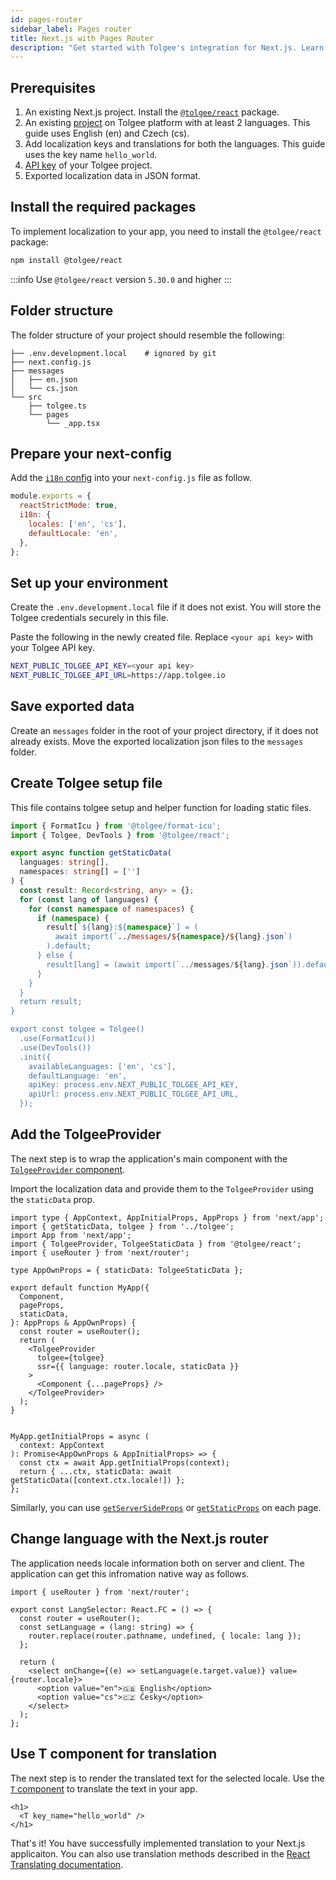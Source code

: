 ```yaml
---
id: pages-router
sidebar_label: Pages router
title: Next.js with Pages Router
description: "Get started with Tolgee's integration for Next.js. Learn how to add localization to your Next.js applications that uses the Pages Router."
---
```



<ExampleBanner framework="Next pages router" appName="next" />

## Prerequisites

1. An existing Next.js project. Install the [`@tolgee/react`](https://www.npmjs.com/package/@tolgee/react) package.
2. An existing [project](../../../../platform/getting_started/creating_project) on Tolgee platform with at least 2 languages. This guide uses English (en) and Czech (cs).
3. Add localization keys and translations for both the languages. This guide uses the key name `hello_world`.
4. [API key](../../../../platform/account_settings/api_keys_and_pat_tokens) of your Tolgee project.
5. Exported localization data in JSON format.

## Install the required packages

To implement localization to your app, you need to install the `@tolgee/react` package:

```sh
npm install @tolgee/react
```

:::info
Use `@tolgee/react` version `5.30.0` and higher
:::

## Folder structure

The folder structure of your project should resemble the following:

```
├── .env.development.local    # ignored by git
├── next.config.js
├── messages
│   ├── en.json
│   └── cs.json
└── src
    ├── tolgee.ts
    └── pages
        └── _app.tsx
```

## Prepare your next-config

Add the [`i18n` config](https://nextjs.org/docs/pages/building-your-application/routing/internationalization) into your `next-config.js` file as follow.

```js title="next.config.js"
module.exports = {
  reactStrictMode: true,
  i18n: {
    locales: ['en', 'cs'],
    defaultLocale: 'en',
  },
};
```

## Set up your environment

Create the `.env.development.local` file if it does not exist. You will store the Tolgee credentials securely in this file.

Paste the following in the newly created file. Replace `<your api key>` with your Tolgee API key.

```sh title=".env.development.local"
NEXT_PUBLIC_TOLGEE_API_KEY=<your api key>
NEXT_PUBLIC_TOLGEE_API_URL=https://app.tolgee.io
```

## Save exported data

Create an `messages` folder in the root of your project directory, if it does not already exists. Move the exported localization json files to the `messages` folder.

## Create Tolgee setup file

This file contains tolgee setup and helper function for loading static files.

```ts title="src/tolgee.ts"
import { FormatIcu } from '@tolgee/format-icu';
import { Tolgee, DevTools } from '@tolgee/react';

export async function getStaticData(
  languages: string[],
  namespaces: string[] = ['']
) {
  const result: Record<string, any> = {};
  for (const lang of languages) {
    for (const namespace of namespaces) {
      if (namespace) {
        result[`${lang}:${namespace}`] = (
          await import(`../messages/${namespace}/${lang}.json`)
        ).default;
      } else {
        result[lang] = (await import(`../messages/${lang}.json`)).default;
      }
    }
  }
  return result;
}

export const tolgee = Tolgee()
  .use(FormatIcu())
  .use(DevTools())
  .init({
    availableLanguages: ['en', 'cs'],
    defaultLanguage: 'en',
    apiKey: process.env.NEXT_PUBLIC_TOLGEE_API_KEY,
    apiUrl: process.env.NEXT_PUBLIC_TOLGEE_API_URL,
  });

```


## Add the TolgeeProvider

The next step is to wrap the application's main component with the [`TolgeeProvider` component](../api#tolgeeprovider).

Import the localization data and provide them to the `TolgeeProvider` using the `staticData` prop.

```tsx title="src/pages/_app.tsx"
import type { AppContext, AppInitialProps, AppProps } from 'next/app';
import { getStaticData, tolgee } from '../tolgee';
import App from 'next/app';
import { TolgeeProvider, TolgeeStaticData } from '@tolgee/react';
import { useRouter } from 'next/router';

type AppOwnProps = { staticData: TolgeeStaticData };

export default function MyApp({
  Component,
  pageProps,
  staticData,
}: AppProps & AppOwnProps) {
  const router = useRouter();
  return (
    <TolgeeProvider
      tolgee={tolgee}
      ssr={{ language: router.locale, staticData }}
    >
      <Component {...pageProps} />
    </TolgeeProvider>
  );
}


MyApp.getInitialProps = async (
  context: AppContext
): Promise<AppOwnProps & AppInitialProps> => {
  const ctx = await App.getInitialProps(context);
  return { ...ctx, staticData: await getStaticData([context.ctx.locale!]) };
};
```

Similarly, you can use [`getServerSideProps`](https://nextjs.org/docs/pages/building-your-application/data-fetching/get-server-side-props) or [`getStaticProps`](https://nextjs.org/docs/pages/building-your-application/data-fetching/get-static-props) on each page.

## Change language with the Next.js router

The application needs locale information both on server and client. The application can get this infromation native way as follows.

```tsx
import { useRouter } from 'next/router';

export const LangSelector: React.FC = () => {
  const router = useRouter();
  const setLanguage = (lang: string) => {
    router.replace(router.pathname, undefined, { locale: lang });
  };

  return (
    <select onChange={(e) => setLanguage(e.target.value)} value={router.locale}>
      <option value="en">🇬🇧 English</option>
      <option value="cs">🇨🇿 Česky</option>
    </select>
  );
};
```

## Use T component for translation

The next step is to render the translated text for the selected locale. Use the [`T` component](../api#t-component) to translate the text in your app.

```tsx
<h1>
  <T key_name="hello_world" />
</h1>
```

That's it! You have successfully implemented translation to your Next.js applicaiton. You can also use translation methods described in the [React Translating documentation](../translating.mdx).

<ExampleBanner framework="Next pages router" appName="next" />
